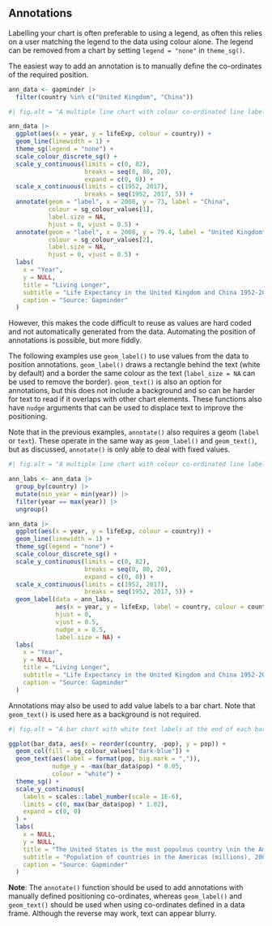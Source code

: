 ## Annotations

Labelling your chart is often preferable to using a legend, as often this relies on a user matching the legend to the data using colour alone. The legend can be removed from a chart by setting `legend = "none"` in `theme_sg()`.

The easiest way to add an annotation is to manually define the co-ordinates of the required position.

```r
ann_data <- gapminder |>
  filter(country %in% c("United Kingdom", "China"))
```

```r
#| fig.alt = "A multiple line chart with colour co-ordinated line labels using sgplot theme and main palette."

ann_data |>
  ggplot(aes(x = year, y = lifeExp, colour = country)) +
  geom_line(linewidth = 1) +
  theme_sg(legend = "none") +
  scale_colour_discrete_sg() +
  scale_y_continuous(limits = c(0, 82),
                     breaks = seq(0, 80, 20),
                     expand = c(0, 0)) +
  scale_x_continuous(limits = c(1952, 2017),
                     breaks = seq(1952, 2017, 5)) +
  annotate(geom = "label", x = 2008, y = 73, label = "China",
           colour = sg_colour_values[1],
           label.size = NA,
           hjust = 0, vjust = 0.5) +
  annotate(geom = "label", x = 2008, y = 79.4, label = "United Kingdom",
           colour = sg_colour_values[2],
           label.size = NA,
           hjust = 0, vjust = 0.5) +
  labs(
    x = "Year",
    y = NULL,
    title = "Living Longer",
    subtitle = "Life Expectancy in the United Kingdom and China 1952-2007",
    caption = "Source: Gapminder"
  )
```

However, this makes the code difficult to reuse as values are hard coded and not automatically generated from the data. Automating the position of annotations is possible, but more fiddly. 

The following examples use `geom_label()` to use values from the data to position annotations. `geom_label()` draws a rectangle behind the text (white by default) and a border the same colour as the text (`label_size = NA` can be used to remove the border). `geom_text()` is also an option for annotations, but this does not include a background and so can be harder for text to read if it overlaps with other chart elements. These functions also have `nudge` arguments that can be used to displace text to improve the positioning.

Note that in the previous examples, `annotate()` also requires a geom (`label` or `text`). These operate in the same way as `geom_label()` and `geom_text()`, but as discussed, `annotate()` is only able to deal with fixed values.


```r
#| fig.alt = "A multiple line chart with colour co-ordinated line labels using sgplot theme and main2 palette."

ann_labs <- ann_data |>
  group_by(country) |>
  mutate(min_year = min(year)) |>
  filter(year == max(year)) |>
  ungroup()

ann_data |>
  ggplot(aes(x = year, y = lifeExp, colour = country)) +
  geom_line(linewidth = 1) +
  theme_sg(legend = "none") +
  scale_colour_discrete_sg() +
  scale_y_continuous(limits = c(0, 82),
                     breaks = seq(0, 80, 20),
                     expand = c(0, 0)) +
  scale_x_continuous(limits = c(1952, 2017),
                     breaks = seq(1952, 2017, 5)) +
  geom_label(data = ann_labs,
             aes(x = year, y = lifeExp, label = country, colour = country),
             hjust = 0,
             vjust = 0.5,
             nudge_x = 0.5,
             label.size = NA) +
  labs(
    x = "Year",
    y = NULL,
    title = "Living Longer",
    subtitle = "Life Expectancy in the United Kingdom and China 1952-2007",
    caption = "Source: Gapminder"
  )
```

Annotations may also be used to add value labels to a bar chart. Note that `geom_text()` is used here as a background is not required.

```r
#| fig.alt = "A bar chart with white text labels at the end of each bar."

ggplot(bar_data, aes(x = reorder(country, -pop), y = pop)) +
  geom_col(fill = sg_colour_values["dark-blue"]) +
  geom_text(aes(label = format(pop, big.mark = ",")),
            nudge_y = -max(bar_data$pop) * 0.05, 
            colour = "white") +
  theme_sg() +
  scale_y_continuous(
    labels = scales::label_number(scale = 1E-6),
    limits = c(0, max(bar_data$pop) * 1.02),
    expand = c(0, 0)
  ) +
  labs(
    x = NULL,
    y = NULL,
    title = "The United States is the most populous country \nin the Americas",
    subtitle = "Population of countries in the Americas (millions), 2007",
    caption = "Source: Gapminder"
  )
```

**Note**: The `annotate()` function should be used to add annotations with manually defined positioning co-ordinates, whereas `geom_label()` and `geom_text()` should be used when using co-ordinates defined in a data frame. Although the reverse may work, text can appear blurry.
